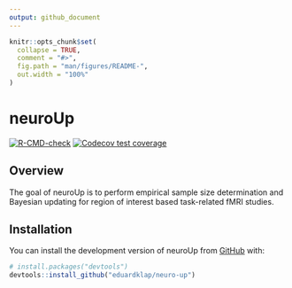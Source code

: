```yaml
---
output: github_document
---
```


<!-- README.md is generated from README.Rmd. Please edit that file -->

```r
knitr::opts_chunk$set(
  collapse = TRUE,
  comment = "#>",
  fig.path = "man/figures/README-",
  out.width = "100%"
)
```

# neuroUp

<!-- badges: start -->
[![R-CMD-check](https://github.com/eduardklap/neuroUp/actions/workflows/R-CMD-check.yaml/badge.svg)](https://github.com/eduardklap/neuroUp/actions/workflows/R-CMD-check.yaml)
[![Codecov test coverage](https://codecov.io/gh/eduardklap/neuroUp/branch/main/graph/badge.svg)](https://app.codecov.io/gh/eduardklap/neuroUp?branch=main)
<!-- badges: end -->

## Overview

The goal of neuroUp is to perform empirical sample size determination and Bayesian updating for region of interest based task-related fMRI studies.

## Installation

You can install the development version of neuroUp from [GitHub](https://github.com/) with:

``` r
# install.packages("devtools")
devtools::install_github("eduardklap/neuro-up")
```
